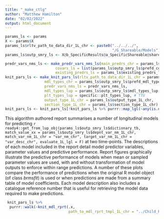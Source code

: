 ---
title: "_make_ctlg"
author: "Matthew Hamilton"
date: "02/02/2022"
output: html_document
---

```{r include=FALSE}
params_ls <- params
X <- params$X
params_ls$rltv_path_to_data_dir_1L_chr <- paste0("../../../",                                                 X@b_SpecificResults@a_SpecificShareable@shareable_outp_ls$path_to_write_to_1L_chr %>% basename(),
                                                 "/G_Shareable/Models")
params_ls$outp_smry_ls <- X@b_SpecificResults@a_SpecificShareable@shareable_outp_ls
```
```{r echo=FALSE}
predr_vars_nms_ls <- make_predr_vars_nms_ls(main_predrs_chr = params_ls$outp_smry_ls$predr_cmprsn_tb$predr_chr, 
                       covars_ls = list(params_ls$outp_smry_ls$prefd_covars_chr),
                       existing_predrs_ls = params_ls$existing_predrs_ls)
knit_pars_ls <- make_knit_pars_ls(rltv_path_to_data_dir_1L_chr = params_ls$rltv_path_to_data_dir_1L_chr,
                  mdl_types_chr = params_ls$outp_smry_ls$prefd_mdl_types_chr,
                  predr_vars_nms_ls = predr_vars_nms_ls,
                  mdl_types_lup = params_ls$outp_smry_ls$mdl_types_lup, 
                  plt_types_lup = specific::plt_types_lup, # TTU
                  output_type_1L_chr = params_ls$output_type_1L_chr,
                  section_type_1L_chr = params_ls$section_type_1L_chr) 
knit_pars_ls <- knit_pars_ls[!knit_pars_ls %>% purrr::map_lgl(~any(is.na(.x$paths_to_mdls_chr)))]
```

This algorithm authored report summarises a number of longitudinal models for predicting  `r ready4::get_from_lup_obj(params_ls$outp_smry_ls$dictionary_tb, match_value_xx = params_ls$outp_smry_ls$depnt_var_nm_1L_chr, match_var_nm_1L_chr = "var_nm_chr", target_var_nm_1L_chr = "var_desc_chr", evaluate_1L_lgl = F)` at two time-points. The descriptions of each model included in the report detail model predictor variables, parameter values and predictive performance. Report figures graphically illustrate the predictive performance of models when mean or sampled parameter values are used, with and without transformation of model outputs to enforce within range predictions. A number of these plots compare the performance of predictions when the original R model object (of class *brmsfit*) is used or when predictions are made from a summary table of model coefficients. Each model description also includes a catalogue reference number that is useful for retrieving the model data required to make predictions.

```{r, echo=FALSE, results='asis'}
 knit_pars_ls %>%
  purrr::walk(~knit_mdl_rprt(.x,
                             path_to_mdl_rprt_tmpl_1L_chr = "../Child_RMDS/_mdl_rpt_tmpl.Rmd"))
```
